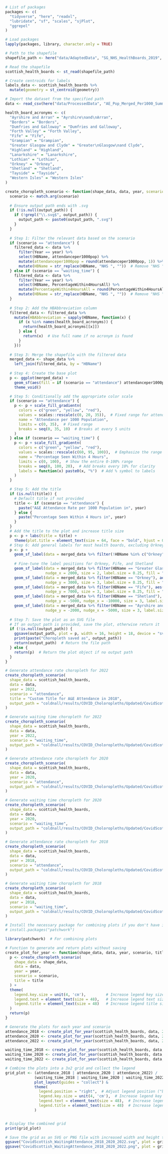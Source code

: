 ```r
# List of packages
packages <- c(
  "tidyverse", "here", "readxl", 
  "lubridate", "sf", "scales", "sjPlot",
  "ggrepel"
)

# Load packages
lapply(packages, library, character.only = TRUE)
```

```r
# Path to the shapefile
shapefile_path <- here("data/AdaptedData", "SG_NHS_HealthBoards_2019", "SG_NHS_HealthBoards_2019.shp")

# Read the shapefile
scottish_health_boards <- st_read(shapefile_path)

# Create centroids for labels
labels_data <- scottish_health_boards %>%
  mutate(geometry = st_centroid(geometry))
```

```r
# Import the dataset from the specified path
data <- read_csv(here("data/ProcessedData", "AE_Pop_Merged_Per1000_Summary.csv"))

health_board_acronyms <- c(
  "Ayrshire and Arran" = "Ayrshire\nand\nArran",
  "Borders" = "Borders",
  "Dumfries and Galloway" = "Dumfries and Galloway",
  "Forth Valley" = "Forth Valley",
  "Fife" = "Fife",
  "Grampian" = "Grampian",
  "Greater Glasgow and Clyde" = "Greater\nGlasgow\nand Clyde",
  "Highland" = "Highland",
  "Lanarkshire" = "Lanarkshire",
  "Lothian" = "Lothian",
  "Orkney" = "Orkney",
  "Shetland" = "Shetland",
  "Tayside" = "Tayside",
  "Western Isles" = "Western Isles"
)
```

```r
create_choropleth_scenario <- function(shape_data, data, year, scenario = c("attendance", "waiting_time"), title = NULL, output_path = NULL) {
  scenario <- match.arg(scenario)
  
  # Ensure output path ends with .svg
  if (!is.null(output_path)) {
    if (!grepl("\\.svg$", output_path)) {
      output_path <- paste0(output_path, ".svg")
    }
  }
  
  # Step 1: Filter the relevant data based on the scenario
  if (scenario == "attendance") {
    filtered_data <- data %>%
      filter(Year == year) %>%
      select(HBName, attendanceper1000pop) %>%
      mutate(attendanceper1000pop = round(attendanceper1000pop, 1)) %>%
      mutate(HBName = str_replace(HBName, "NHS ", ""))  # Remove "NHS " prefix
  } else if (scenario == "waiting_time") {
    filtered_data <- data %>%
      filter(Year == year) %>%
      select(HBName, PercentageWithin4HoursAll) %>%
      mutate(PercentageWithin4HoursAll = round(PercentageWithin4HoursAll, 1)) %>%
      mutate(HBName = str_replace(HBName, "NHS ", ""))  # Remove "NHS " prefix
  }
  
  # Step 2: Add the HBAbbreviation column
  filtered_data <- filtered_data %>%
    mutate(HBAbbreviation = sapply(HBName, function(x) {
      if (x %in% names(health_board_acronyms)) {
        return(health_board_acronyms[[x]])
      } else {
        return(x)  # Use full name if no acronym is found
      }
    }))
  
  # Step 3: Merge the shapefile with the filtered data
  merged_data <- shape_data %>%
    left_join(filtered_data, by = "HBName")
  
  # Step 4: Create the base plot
  p <- ggplot(merged_data) +
    geom_sf(aes(fill = if (scenario == "attendance") attendanceper1000pop else PercentageWithin4HoursAll)) +
    theme_void()

  # Step 5: Conditionally add the appropriate color scale
  if (scenario == "attendance") {
    p <- p + scale_fill_gradientn(
      colors = c("green", "yellow", "red"),
      values = scales::rescale(c(0, 20, 35)),  # Fixed range for attendance
      name = "Attendance per 1000 Population",
      limits = c(0, 35),  # Fixed range
      breaks = seq(0, 35, 10)  # Breaks at every 5 units
    )
  } else if (scenario == "waiting_time") {
    p <- p + scale_fill_gradientn(
      colors = c("green", "yellow", "red"),
      values = scales::rescale(c(60, 95, 100)),  # Emphasize the range below 95%, but include 0-100%
      name = "Percentage Seen Within 4 Hours",
      limits = c(0, 100),  # Show the entire 0-100% range
      breaks = seq(0, 100, 20),  # Add breaks every 10% for clarity
      labels = function(x) paste0(x, "%")  # Add % symbol to labels
    )
  }

  # Step 5: Add the title
  if (is.null(title)) {
    # Default title if not provided
    title <- if (scenario == "attendance") {
      paste("A&E Attendance Rate per 1000 Population in", year)
    } else {
      paste("Percentage Seen Within 4 Hours in", year)
    }
  }
  # Add the title to the plot and increase title size
  p <- p + labs(title = title) +
    theme(plot.title = element_text(size = 64, face = "bold", hjust = 0.5))  # Adjust title size
  # Step 6: Add general labels for most health boards, excluding Orkney, Fife, and Shetland
  p <- p + 
    geom_sf_label(data = merged_data %>% filter(!HBName %in% c("Orkney", "Fife", "Shetland", "Greater Glasgow and Clyde", "Ayrshire and Arran")), aes(label = HBAbbreviation), size = 3, label.size = 0.25, fill = "white", alpha = 0.7) +
  
    # Fine-tune the label positions for Orkney, Fife, and Shetland
    geom_sf_label(data = merged_data %>% filter(HBName == "Greater Glasgow and Clyde"), aes(label = HBAbbreviation), 
                  nudge_x = 2000, size = 2, label.size = 0.25, fill = "white", alpha = 0.7) +  # Nudge Orkney label upwards more
    geom_sf_label(data = merged_data %>% filter(HBName == "Orkney"), aes(label = HBAbbreviation), 
                  nudge_y = 3000, size = 3, label.size = 0.25, fill = "white", alpha = 0.7) +  # Nudge Orkney label upwards more
    geom_sf_label(data = merged_data %>% filter(HBName == "Fife"), aes(label = HBAbbreviation), 
                  nudge_y = 7000, size = 3, label.size = 0.25, fill = "white", alpha = 0.7) +  # Nudge Fife label upwards more
    geom_sf_label(data = merged_data %>% filter(HBName == "Shetland"), aes(label = HBAbbreviation), 
                  nudge_y = -5000, nudge_x = -10000, size = 3, label.size = 0.25, fill = "white", alpha = 0.7) +  # Nudge Shetland label down and to the left
    geom_sf_label(data = merged_data %>% filter(HBName == "Ayrshire and Arran"), aes(label = HBAbbreviation), 
                  nudge_y = -2000, nudge_x = -5000, size = 3, label.size = 0.25, fill = "white", alpha = 0.7)  # Nudge Shetland label down and to the left
  
  # Step 7: Save the plot as an SVG file
  # If an output path is provided, save the plot, otherwise return it
  if (!is.null(output_path)) {
    ggsave(output_path, plot = p, width = 16, height = 18, device = "svg")
    print(paste("Choropleth saved as", output_path))
    return(output_path)  # Return the file path
  } else {
    return(p)  # Return the plot object if no output path
  }
}
```

```r
# Generate attendance rate choropleth for 2022
create_choropleth_scenario(
  shape_data = scottish_health_boards,
  data = data,
  year = 2022,
  scenario = "attendance",
  title = "Custom Title for A&E Attendance in 2018",
  output_path = "coldnall/results/COVID_Choloropleths/Updated/CovidScottishAttendanceRate2022.svg"
)

# Generate waiting time choropleth for 2022
create_choropleth_scenario(
  shape_data = scottish_health_boards,
  data = data,
  year = 2022,
  scenario = "waiting_time",
  output_path = "coldnall/results/COVID_Choloropleths/Updated/CovidScottish4Hour2022.svg"
)

# Generate attendance rate choropleth for 2020
create_choropleth_scenario(
  shape_data = scottish_health_boards,
  data = data,
  year = 2020,
  scenario = "attendance",
  output_path = "coldnall/results/COVID_Choloropleths/Updated/CovidScottishAttendanceRate2020.svg"
)

# Generate waiting time choropleth for 2020
create_choropleth_scenario(
  shape_data = scottish_health_boards,
  data = data,
  year = 2020,
  scenario = "waiting_time",
  output_path = "coldnall/results/COVID_Choloropleths/Updated/CovidScottish4Hour2020.svg"
)

# Generate attendance rate choropleth for 2018
create_choropleth_scenario(
  shape_data = scottish_health_boards,
  data = data,
  year = 2018,
  scenario = "attendance",
  output_path = "coldnall/results/COVID_Choloropleths/Updated/CovidScottishAttendanceRate2018.svg"
)

# Generate waiting time choropleth for 2018
create_choropleth_scenario(
  shape_data = scottish_health_boards,
  data = data,
  year = 2018,
  scenario = "waiting_time",
  output_path = "coldnall/results/COVID_Choloropleths/Updated/CovidScottish4Hour2018.svg"
)
```

```r
# Install the necessary package for combining plots if you don't have it
# install.packages("patchwork")

library(patchwork)  # For combining plots

# Function to generate and return plots without saving
create_plot_for_year <- function(shape_data, data, year, scenario, title) {
  p <- create_choropleth_scenario(
    shape_data = shape_data,
    data = data,
    year = year,
    scenario = scenario,
    title = title
  ) +
  theme(
    legend.key.size = unit(4, 'cm'),         # Increase legend key size
    legend.text = element_text(size = 48),   # Increase legend text size
    legend.title = element_text(size = 48)   # Increase legend title size
  )
  return(p)
}

# Generate the plots for each year and scenario
attendance_2018 <- create_plot_for_year(scottish_health_boards, data, 2018, "attendance", title="A")
attendance_2020 <- create_plot_for_year(scottish_health_boards, data, 2020, "attendance", title="B")
attendance_2022 <- create_plot_for_year(scottish_health_boards, data, 2022, "attendance", title="C")

waiting_time_2018 <- create_plot_for_year(scottish_health_boards, data, 2018, "waiting_time", title="D")
waiting_time_2020 <- create_plot_for_year(scottish_health_boards, data, 2020, "waiting_time", title="E")
waiting_time_2022 <- create_plot_for_year(scottish_health_boards, data, 2022, "waiting_time", title="F")

# Combine the plots into a 3x2 grid and collect the legend
grid_plot <- (attendance_2018 | attendance_2020 | attendance_2022) /
             (waiting_time_2018 | waiting_time_2020 | waiting_time_2022) +
             plot_layout(guides = "collect") &
             theme(
               legend.position = "right",  # Adjust legend position ("bottom", "top", "left", or "right")
               legend.key.size = unit(4, 'cm'),  # Increase legend key size
               legend.text = element_text(size = 48),  # Increase legend text size
               legend.title = element_text(size = 48)  # Increase legend title size
             )


# Display the combined grid
print(grid_plot)

# Save the grid as an SVG or PNG file with increased width and height to avoid squishing
ggsave("CovidScottish_WaitingAttendance_2018_2020_2022.svg", plot = grid_plot, width = 45, height = 30, device = "svg")
ggsave("CovidScottish_WaitingAttendance_2018_2020_2022.png", plot = grid_plot, width = 45, height = 30, device = "png")
```